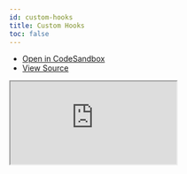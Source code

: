 ```yaml
---
id: custom-hooks
title: Custom Hooks
toc: false
---
```


- [Open in CodeSandbox](https://codesandbox.io/s/github/TanStack/svelte-query/tree/master/examples/custom-hooks)
- [View Source](https://github.com/TanStack/svelte-query/tree/master/examples/custom-hooks)

<iframe
  src="https://codesandbox.io/embed/github/TanStack/svelte-query/tree/master/examples/custom-hooks?autoresize=1&fontsize=14&theme=dark"
  title="TanStack/svelte-query: custom-hooks"
  sandbox="allow-forms allow-modals allow-popups allow-presentation allow-same-origin allow-scripts"
  style={{
    width: '100%',
    height: '80vh',
    border: '0',
    borderRadius: 8,
    overflow: 'hidden',
    position: 'static',
    zIndex: 0,
  }}
></iframe>
